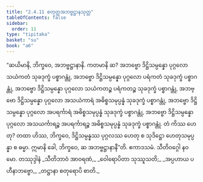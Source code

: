 ```yaml
---
title: "2.4.11 စတုတ္ထအဘဗ္ဗဋ္ဌာနသုတ္တ"
tableOfContents: false
sidebar:
  order: 11
type: "tipitaka"
basket: "su"
book: "a6"
---
```



<DynamicBreadcrumb />

<Division number="95" book="a6" e="ch" v="16" p="383">

<Paragraph number="709" book="a6">
“ဆယိမာနိ, ဘိက္ခဝေ, အဘဗ္ဗဋ္ဌာနာနိ. ကတမာနိ ဆ? အဘဗ္ဗော ဒိဋ္ဌိသမ္ပန္နော ပုဂ္ဂလော သယံကတံ သုခဒုက္ခံ ပစ္စာဂန္တုံ, အဘဗ္ဗော ဒိဋ္ဌိသမ္ပန္နော ပုဂ္ဂလော ပရံကတံ သုခဒုက္ခံ ပစ္စာဂန္တုံ, အဘဗ္ဗော ဒိဋ္ဌိသမ္ပန္နော ပုဂ္ဂလော သယံကတဉ္စ ပရံကတဉ္စ သုခဒုက္ခံ ပစ္စာဂန္တုံ, အဘဗ္ဗော ဒိဋ္ဌိသမ္ပန္နော ပုဂ္ဂလော အသယံကာရံ အဓိစ္စသမုပ္ပန္နံ သုခဒုက္ခံ ပစ္စာဂန္တုံ, အဘဗ္ဗော ဒိဋ္ဌိသမ္ပန္နော ပုဂ္ဂလော အပရင်္ကာရံ အဓိစ္စသမုပ္ပန္နံ သုခဒုက္ခံ ပစ္စာဂန္တုံ, အဘဗ္ဗော ဒိဋ္ဌိသမ္ပန္နော ပုဂ္ဂလော အသယင်္ကာရဉ္စ အပရင်္ကာရဉ္စ အဓိစ္စသမုပ္ပန္နံ သုခဒုက္ခံ ပစ္စာဂန္တုံ. တံ ကိဿ ဟေတု? တထာ ဟိဿ, ဘိက္ခဝေ, ဒိဋ္ဌိသမ္ပန္နဿ ပုဂ္ဂလဿ ဟေတု စ သုဒိဋ္ဌော ဟေတုသမုပ္ပန္နာ စ ဓမ္မာ. ဣမာနိ ခေါ, ဘိက္ခဝေ, ဆ အဘဗ္ဗဋ္ဌာနာနီ”တိ.

</Paragraph>
</Division>

<Paragraph number="710" type="center" book="a6">
ဧကာဒသမံ.



</Paragraph>

<Paragraph number="711" type="center" book="a6">
သီတိဝဂ္ဂေါ နဝမော.



</Paragraph>

<Paragraph number="712" type="center" book="a6">
တဿုဒ္ဒါနံ


</Paragraph>

<Paragraph number="713" type="verses" book="a6">
_သီတိဘာဝံ အာဝရဏံ,_  
_ဝေါရောပိတာ သုဿူသတိ;_  
_အပ္ပဟာယ ပဟီနာဘဗ္ဗော,_  
_တဋ္ဌာနာ စတုရောပိ စာတိ._
</Paragraph>